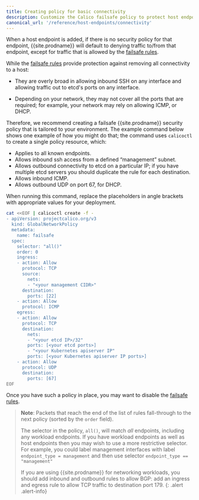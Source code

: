 ```yaml
---
title: Creating policy for basic connectivity
description: Customize the Calico failsafe policy to protect host endpoints.
canonical_url: '/reference/host-endpoints/connectivity'
---
```


When a host endpoint is added, if there is no security policy for that
endpoint, {{site.prodname}} will default to denying traffic to/from that endpoint,
except for traffic that is allowed by the [failsafe rules](/reference/host-endpoints/failsafe).

While the [failsafe rules](/reference/host-endpoints/failsafe) provide protection against removing all
connectivity to a host:

-   They are overly broad in allowing inbound SSH on any interface and
    allowing traffic out to etcd's ports on any interface.

-   Depending on your network, they may not cover all the ports that are
    required; for example, your network may rely on allowing ICMP,
    or DHCP.

Therefore, we recommend creating a failsafe {{site.prodname}} security policy that
is tailored to your environment. The example command below shows one
example of how you might do that; the command uses `calicoctl` to create a single
policy resource, which:

- Applies to all known endpoints.
- Allows inbound ssh access from a defined “management” subnet.
- Allows outbound connectivity to etcd on a particular IP; if you have multiple etcd servers you should duplicate the rule for each destination.
- Allows inbound ICMP.
- Allows outbound UDP on port 67, for DHCP.

When running this command, replace the placeholders in angle brackets with
appropriate values for your deployment.
<!-- -->

```bash
cat <<EOF | calicoctl create -f -
- apiVersion: projectcalico.org/v3
  kind: GlobalNetworkPolicy
  metadata:
    name: failsafe
  spec:
    selector: "all()"
    order: 0
    ingress:
    - action: Allow
      protocol: TCP
      source:
        nets:
        - "<your management CIDR>"
      destination:
        ports: [22]
    - action: Allow
      protocol: ICMP
    egress:
    - action: Allow
      protocol: TCP
      destination:
        nets:
        - "<your etcd IP>/32"
        ports: [<your etcd ports>]
        - "<your Kubernetes apiserver IP"
        ports: [<your Kubernetes apiserver IP ports>]
    - action: Allow
      protocol: UDP
      destination:
        ports: [67]
EOF
```

Once you have such a policy in place, you may want to disable the
[failsafe rules](/reference/host-endpoints/failsafe).

> **Note**: Packets that reach the end of the list of rules fall-through to the
> next policy (sorted by the `order` field).
>
> The selector in the policy, `all()`, will match *all* endpoints,
> including any workload endpoints. If you have workload endpoints as
> well as host endpoints then you may wish to use a more restrictive
> selector. For example, you could label management interfaces with
> label `endpoint_type = management` and then use selector
> `endpoint_type == "management"`
>
> If you are using {{site.prodname}} for networking workloads, you should add
> inbound and outbound rules to allow BGP:  add an ingress and egress rule
> to allow TCP traffic to destination port 179.
{: .alert .alert-info}

